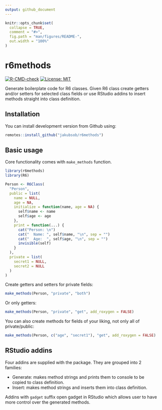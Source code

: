 ```yaml
---
output: github_document
---
```


<!-- README.md is generated from README.Rmd. Please edit that file -->

```r
knitr::opts_chunk$set(
  collapse = TRUE,
  comment = "#>",
  fig.path = "man/figures/README-",
  out.width = "100%"
)
```

# r6methods

<!-- badges: start -->
[![R-CMD-check](https://github.com/jakubsob/r6methods/workflows/R-CMD-check/badge.svg)](https://github.com/jakubsob/r6methods/actions)
[![License: MIT](https://img.shields.io/badge/License-MIT-yellow.svg)](https://opensource.org/licenses/MIT)
<!-- badges: end -->

Generate boilerplate code for R6 classes. Given R6 class create getters and/or setters for selected class fields or use RStudio addins to insert methods straight into class definition.

## Installation

You can install development version from Github using:

``` r
remotes::install_github("jakubsob/r6methods")
```

## Basic usage

Core functionality comes with `make_methods` function.

```r
library(r6methods)
library(R6)

Person <- R6Class(
  "Person", 
  public = list(
    name = NULL,
    age = NA,
    initialize = function(name, age = NA) {
      self$name <- name
      self$age <- age
    },
    print = function(...) {
      cat("Person: \n")
      cat("  Name: ", self$name, "\n", sep = "")
      cat("  Age:  ", self$age, "\n", sep = "")
      invisible(self)
    }
  ),
  private = list(
    secret1 = NULL,
    secret2 = NULL
  )
)
```

Create getters and setters for private fields:

```r
make_methods(Person, "private", "both")
```

Or only getters:

```r
make_methods(Person, "private", "get", add_roxygen = FALSE)
```

You can also create methods for fields of your liking, not only all of private/public:

```r
make_methods(Person, c("age", "secret1"), "get", add_roxygen = FALSE)
```

## RStudio addins

Four addins are supplied with the package. They are grouped into 2 families:

  - Generate: makes method strings and prints them to console to be copied to class definition. 
  - Insert: makes method strings and inserts them into class definition.
  
Addins with `gadget` suffix open gadget in RStudio which allows user to have more control over the generated methods.
